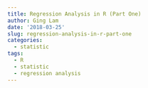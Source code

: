 ```yaml
---
title: Regression Analysis in R (Part One)
author: Ging Lam
date: '2018-03-25'
slug: regression-analysis-in-r-part-one
categories:
  - statistic
tags:
  - R
  - statistic
  - regression analysis
---
```


